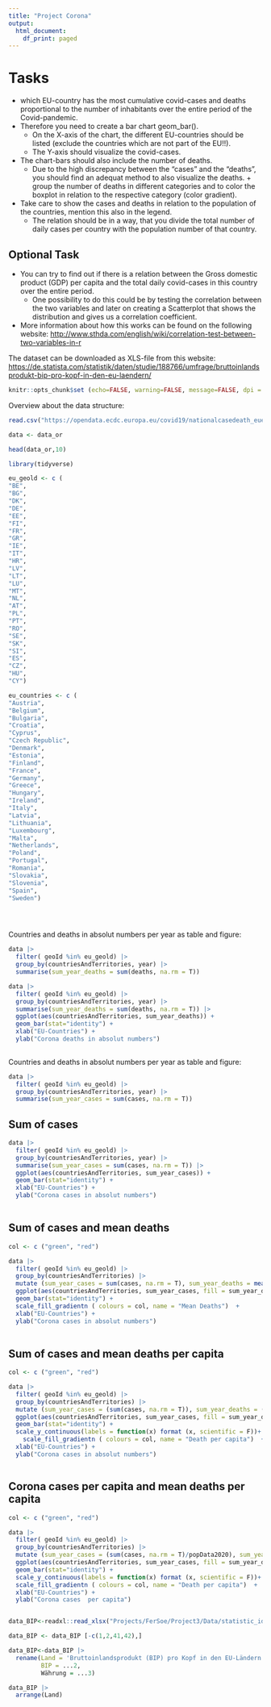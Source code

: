 ```yaml
---
title: "Project Corona"
output:
  html_document:
    df_print: paged
---
```


# Tasks

-   which EU-country has the most cumulative covid-cases and deaths proportional to the number of inhabitants over the entire period of the Covid-pandemic.
-   Therefore you need to create a bar chart geom_bar().
    -   On the X-axis of the chart, the different EU-countries should be listed (exclude the countries which are not part of the EU!!).
    -   The Y-axis should visualize the covid-cases.
-   The chart-bars should also include the number of deaths.
    -   Due to the high discrepancy between the "cases" and the "deaths", you should find an adequat method to also visualize the deaths. + group the number of deaths in different categories and to color the boxplot in relation to the respective category (color gradient).
-   Take care to show the cases and deaths in relation to the population of the countries, mention this also in the legend.
    -   The relation should be in a way, that you divide the total number of daily cases per country with the population number of that country.

## Optional Task

-   You can try to find out if there is a relation between the Gross domestic product (GDP) per capita and the total daily covid-cases in this country over the entire period.
    -   One possibility to do this could be by testing the correlation between the two variables and later on creating a Scatterplot that shows the distribution and gives us a correlation coefficient.
-   More information about how this works can be found on the following website: <http://www.sthda.com/english/wiki/correlation-test-between-two-variables-in-r>

The dataset can be downloaded as XLS-file from this website: <https://de.statista.com/statistik/daten/studie/188766/umfrage/bruttoinlandsprodukt-bip-pro-kopf-in-den-eu-laendern/>

```r

knitr::opts_chunk$set (echo=FALSE, warning=FALSE, message=FALSE, dpi = 300, root.dir = "./Projects/FerSoe/Project3" )


```

Overview about the data structure:

```r

read.csv("https://opendata.ecdc.europa.eu/covid19/nationalcasedeath_eueea_daily_ei/csv/data.csv",sep = ",") -> data_or

data <- data_or

head(data_or,10)
```

```r
library(tidyverse)
```

```r
eu_geold <- c (
"BE",
"BG",
"DK",
"DE",
"EE",
"FI",
"FR",
"GR",
"IE",
"IT",
"HR",
"LV",
"LT",
"LU",
"MT",
"NL",
"AT",
"PL",
"PT",
"RO",
"SE",
"SK",
"SI",
"ES",
"CZ",
"HU",
"CY")

eu_countries <- c (
"Austria",
"Belgium",
"Bulgaria",
"Croatia",
"Cyprus",
"Czech Republic",
"Denmark",
"Estonia",
"Finland",
"France",
"Germany",
"Greece",
"Hungary",
"Ireland",
"Italy",
"Latvia",
"Lithuania",
"Luxembourg",
"Malta",
"Netherlands",
"Poland",
"Portugal",
"Romania",
"Slovakia",
"Slovenia",
"Spain",
"Sweden")





```

Countries and deaths in absolut numbers per year as table and figure:

```r
data |> 
  filter( geoId %in% eu_geold) |> 
  group_by(countriesAndTerritories, year) |> 
  summarise(sum_year_deaths = sum(deaths, na.rm = T))


```

```r

data |> 
  filter( geoId %in% eu_geold) |> 
  group_by(countriesAndTerritories, year) |> 
  summarise(sum_year_deaths = sum(deaths, na.rm = T)) |> 
  ggplot(aes(countriesAndTerritories, sum_year_deaths)) +
  geom_bar(stat="identity") +
  xlab("EU-Countries") + 
  ylab("Corona deaths in absolut numbers")
  


```

Countries and deaths in absolut numbers per year as table and figure:

```r
data |> 
  filter( geoId %in% eu_geold) |> 
  group_by(countriesAndTerritories, year) |> 
  summarise(sum_year_cases = sum(cases, na.rm = T))


```

## Sum of cases

```r
data |> 
  filter( geoId %in% eu_geold) |> 
  group_by(countriesAndTerritories, year) |> 
  summarise(sum_year_cases = sum(cases, na.rm = T)) |> 
  ggplot(aes(countriesAndTerritories, sum_year_cases)) +
  geom_bar(stat="identity") +
  xlab("EU-Countries") + 
  ylab("Corona cases in absolut numbers")
  
```

## Sum of cases and mean deaths

```r

col <- c ("green", "red")

data |> 
  filter( geoId %in% eu_geold) |> 
  group_by(countriesAndTerritories) |> 
  mutate (sum_year_cases = sum(cases, na.rm = T), sum_year_deaths = mean(deaths, na.rm = T)) |> 
  ggplot(aes(countriesAndTerritories, sum_year_cases, fill = sum_year_deaths)) +
  geom_bar(stat="identity") +
  scale_fill_gradientn ( colours = col, name = "Mean Deaths")  +
  xlab("EU-Countries") + 
  ylab("Corona cases in absolut numbers")
  


```

## Sum of cases and mean deaths per capita

```r

col <- c ("green", "red")

data |> 
  filter( geoId %in% eu_geold) |> 
  group_by(countriesAndTerritories) |> 
  mutate (sum_year_cases = (sum(cases, na.rm = T)), sum_year_deaths = (mean(deaths, na.rm = T)/popData2020)) |> 
  ggplot(aes(countriesAndTerritories, sum_year_cases, fill = sum_year_deaths)) +
  geom_bar(stat="identity") +
  scale_y_continuous(labels = function(x) format (x, scientific = F))+
    scale_fill_gradientn ( colours = col, name = "Death per capita")  +
  xlab("EU-Countries") + 
  ylab("Corona cases in absolut numbers")



```

## Corona cases per capita and mean deaths per capita

```r

col <- c ("green", "red")

data |> 
  filter( geoId %in% eu_geold) |> 
  group_by(countriesAndTerritories) |> 
  mutate (sum_year_cases = (sum(cases, na.rm = T)/popData2020), sum_year_deaths = (mean(deaths, na.rm = T)/popData2020)) |> 
  ggplot(aes(countriesAndTerritories, sum_year_cases, fill = sum_year_deaths)) +
  geom_bar(stat="identity") +
  scale_y_continuous(labels = function(x) format (x, scientific = F))+
  scale_fill_gradientn ( colours = col, name = "Death per capita")  +
  xlab("EU-Countries") + 
  ylab("Corona cases  per capita")



```

```r

data_BIP<-readxl::read_xlsx("Projects/FerSoe/Project3/Data/statistic_id188766_bruttoinlandsprodukt.xlsx", sheet = 2)

data_BIP <- data_BIP [-c(1,2,41,42),]

data_BIP<-data_BIP |> 
  rename(Land = 'Bruttoinlandsprodukt (BIP) pro Kopf in den EU-Ländern 2021',
         BIP = ...2,
         Währung = ...3)

```

```r

data_BIP |> 
  arrange(Land)
  


```
